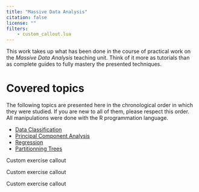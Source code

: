 ```yaml
---
title: "Massive Data Analysis"
citation: false
license: ""
filters: 
    - custom_callout.lua
---
```


This work takes up what has been done in the course of practical work on the *Massive Data Analysis* teaching unit. Think of it more as tutorials than as complete guides to fully mastery the presented techniques. 

# Covered topics

The following topics are presented here in the chronological order in which they were studied. If you are new to all of them, please respect this order. All manipulations were done with the R programmation language.

- [Data Classification](pages/tp1.qmd)
- [Principal Component Analysis](pages/tp2.qmd)
- [Regression](pages/tp3.qmd)
- [Partitionning Trees](pages/tp4.qmd)


<!-- <details>
  <summary>ok</summary>
::: {.callout-raw collapse="true"}

```r
#| code-fold: false
citation()
```

:::

</details> -->

:::{.callout-exercise}
Custom exercise callout
:::

:::{.callout-answer}
Custom exercise callout
:::

:::{.callout-hint}
Custom exercise callout
:::
